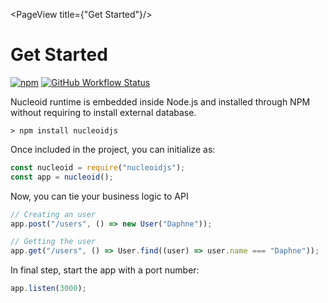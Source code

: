
<PageView title={"Get Started"}/>

# Get Started

[![npm](https://img.shields.io/npm/v/nucleoidjs)](https://www.npmjs.com/package/nucleoidjs) [![GitHub Workflow Status](https://img.shields.io/github/workflow/status/nucleoidjs/nucleoid/Test)](https://github.com/NucleoidJS/Nucleoid/actions/workflows/test.yml)

Nucleoid runtime is embedded inside Node.js and installed through NPM without requiring to install external database.

```shell
> npm install nucleoidjs
```

Once included in the project, you can initialize as:

```javascript
const nucleoid = require("nucleoidjs");
const app = nucleoid();
```

Now, you can tie your business logic to API

```javascript
// Creating an user
app.post("/users", () => new User("Daphne"));

// Getting the user
app.get("/users", () => User.find((user) => user.name === "Daphne"));
```

In final step, start the app with a port number:

```javascript
app.listen(3000);
```
